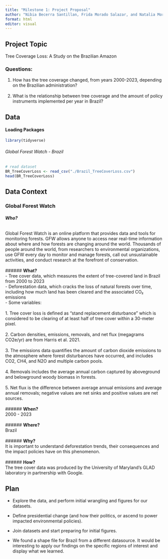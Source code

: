```yaml
---
title: "Milestone 1: Project Proposal"
author: "Nibia Becerra Santillan, Frida Morado Salazar, and Natalia Morales Flores"
format: html
editor: visual
---
```


## Project Topic

Tree Coverage Loss: A Study on the Brazilian Amazon

### Questions:

1.  How has the tree coverage changed, from years 2000-2023, depending on the Brazilian administration?\
    \
2.  What is the relationship between tree coverage and the amount of policy instruments implemented per year in Brazil?

## Data

#### Loading Packages
```r
library(tidyverse)
```


###### Global Forest Watch - Brazil

```r
# read dataset
BR_TreeCoverLoss <- read_csv("./Brazil_TreeCoverLoss.csv")
head(BR_TreeCoverLoss)
```
## Data Context

### Global Forest Watch

###### **Who?**\
Global Forest Watch is an online platform that provides data and tools for monitoring forests. GFW allows anyone to access near real-time information about where and how forests are changing around the world. Thousands of people around the world, from researchers to environmental organizations, use GFW every day to monitor and manage forests, call out unsustainable activities, and conduct research at the forefront of conservation.\
\
###### **What?**\
- Tree cover data, which measures the extent of tree-covered land in Brazil from 2000 to 2023\
- Deforestation data, which cracks the loss of natural forests over time, including how much land has been cleared and the associated CO₂ emissions\
- Some variables:\
\
1. Tree cover loss is defined as “stand replacement disturbance” which is considered to be clearing of at least half of tree cover within a 30-meter pixel.\
\
2. Carbon densities, emissions, removals, and net flux (megagrams CO2e/yr) are from Harris et al. 2021.\
\
3. The emissions data quantifies the amount of carbon dioxide emissions to the atmosphere where forest disturbances have occurred, and includes CO2, CH4, and N2O and multiple carbon pools.\
\
4. Removals includes the average annual carbon captured by aboveground and belowground woody biomass in forests.\
\
5. Net flux is the difference between average annual emissions and average annual removals; negative values are net sinks and positive values are net sources.\
\
###### **When?**\
2000 - 2023\
\
###### **Where?**\
Brazil\
\
###### **Why?**\
It is important to understand deforestation trends, their consequences and the impact policies have on this phenomenon.\
\
###### **How?**\
The tree cover data was produced by the University of Maryland's GLAD laboratory in partnership with Google.

## Plan

-   Explore the data, and perform initial wrangling and figures for our datasets.

-   Define presidential change (and how their politics, or ascend to power impacted environmental policies).

-   Join datasets and start preparing for initial figures.

-   We found a shape file for Brazil from a different datasource. It would be interesting to apply our findings on the specific regions of interest and display what we learned.
